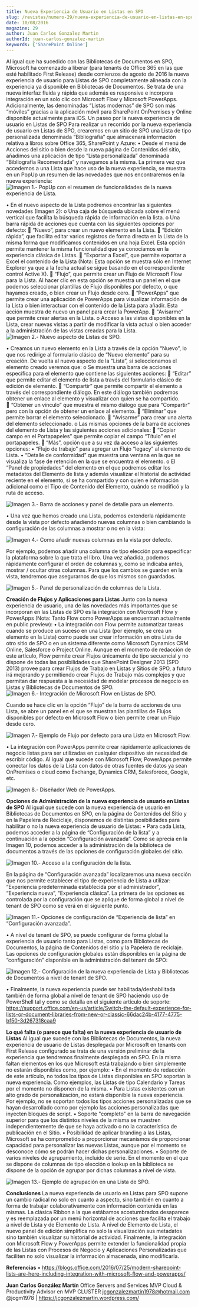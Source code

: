 ```yaml
---
title: Nueva Experiencia de Usuario en Listas en SPO
slug: /revistas/numero-29/nueva-experiencia-de-usuario-en-listas-en-spo
date: 10/08/2016
magazine: 29
author: Juan Carlos Gonzalez Martin
authorId: juan-carlos-gonzalez-martin
keywords: ['SharePoint Online']
---
```






Al igual que ha sucedido con las Bibliotecas de Documentos en SPO, Microsoft ha comenzado a liberar (para tenants de Office 365 en las que esté habilitado First Release) desde comienzos de agosto de 2016 la nueva experiencia de usuario para Listas de SPO completamente alineada con la experiencia ya disponible en Bibliotecas de Documentos. Se trata de una nueva interfaz fluida y rápida que además es responsive e incorpora integración en un solo clic con Microsoft Flow y Microsoft PowerApps. Adicionalmente, las denominadas “Listas modernas” de SPO son más “móviles” gracias a la aplicación móvil para SharePoint OnPremises y Online disponible actualmente para iOS.
Un paseo por la nueva experiencia de usuario en Listas de SPO
Para realizar un recorrido por la nueva experiencia de usuario en Listas de SPO, crearemos en un sitio de SPO una Lista de tipo personalizada denominada “Bibliografía” que almacenará información relativa a libros sobre Office 365, SharePoint y Azure:
• Desde el menú de Acciones del sitio o bien desde la nueva página de Contenidos del sitio, añadimos una aplicación de tipo “Lista personalizada” denominada “Bibliografía Recomendada” y navegamos a la misma. La primera vez que accedemos a una Lista que hace uso de la nueva experiencia, se muestra en un PopUp un resumen de las novedades que nos encontraremos en la nueva experiencia:
![Imagen 1.- PopUp con el resumen de funcionalidades de la nueva experiencia de Lista.](../../../images/numero29/nueva-experiencia-de-usuario-en-listas-en-spo/image1.png)

• En el nuevo aspecto de la Lista podremos encontrar las siguientes novedades (Imagen 2):
o Una caja de búsqueda ubicada sobre el menú vertical que facilita la búsqueda rápida de información en la lista.
o Una barra rápida de acciones que cuenta con las siguientes opciones por defecto:
 “Nuevo”, para crear un nuevo elemento en la Lista.
 “Edición rápida”, que facilita editar varios registros de forma directa en la Lista de la misma forma que modificamos contenidos en una hoja Excel. Esta opción permite mantener la misma funcionalidad que ya conocíamos en la experiencia clásica de Listas.
 “Exportar a Excel”, que permite exportar a Excel el contenido de la Lista (Nota: Esta opción se muestra sólo en Internet Explorer ya que a la fecha actual se sigue basando en el correspondiente control Active X).
 “Flujo”, que permite crear un Flujo de Microsoft Flow para la Lista. Al hacer clic en esta opción se muestra un panel en el que podemos seleccionar plantillas de Flujo disponibles por defecto, o que hayamos creado, o bien crear un Flujo desde cero.
 “PowerApps” que permite crear una aplicación de PowerApps para visualizar información de la Lista o bien interactuar con el contenido de la Lista para añadir. Esta acción muestra de nuevo un panel para crear la PowerApp.
 “Avisarme” que permite crear alertas en la Lista.
o Acceso a las vistas disponibles en la Lista, crear nuevas vistas a partir de modificar la vista actual o bien acceder a la administración de las vistas creadas para la Lista.
![Imagen 2.- Nuevo aspecto de Listas de SPO.](../../../images/numero29/nueva-experiencia-de-usuario-en-listas-en-spo/image2.png)

• Creamos un nuevo elemento en la Lista a través de la opción “Nuevo”, lo que nos redirige al formulario clásico de “Nuevo elemento” para su creación. De vuelta al nuevo aspecto de la “Lista”, si seleccionamos el elemento creado veremos que:
o Se muestra una barra de acciones específica para el elemento que contiene las siguientes acciones:
 “Editar” que permite editar el elemento de lista a través del formulario clásico de edición de elemento.
 “Compartir” que permite compartir el elemento a través del correspondiente diálogo. En este diálogo también podremos obtener un enlace al elemento y visualizar con quien se ha compartido.
 “Obtener un vínculo” que muestra el mismo diálogo que para “Compartir” pero con la opción de obtener un enlace al elemento.
 “Eliminar” que permite borrar el elemento seleccionado.
 “Avisarme” para crear una alerta del elemento seleccionado.
o Las mismas opciones de la barra de acciones del elemento de Lista y las siguientes acciones adicionales:
 “Copiar campo en el Portapapeles” que permite copiar el campo “Título” en el portapapeles.
 “Más”, opción que a su vez da acceso a las siguientes opciones:
• “Flujo de trabajo” para agregar un Flujo “legacy” al elemento de Lista.
• “Detalle de conformidad” que muestra una ventana en la que se visualiza la fase de retención en la que se encuentra el elemento.
o El “Panel de propiedades” del elemento en el que podremos editar los metadatos del Elemento de lista y además visualizar el historial de actividad reciente en el elemento, si se ha compartido y con quien e información adicional como el Tipo de Contenido del Elemento, cuándo se modificó y la ruta de acceso.

![Imagen 3.- Barra de acciones y panel de detalle para un elemento.](../../../images/numero29/nueva-experiencia-de-usuario-en-listas-en-spo/image3.png)

• Una vez que hemos creado una Lista, podemos extenderla rápidamente desde la vista por defecto añadiendo nuevas columnas o bien cambiando la configuración de las columnas a mostrar o no en la vista:

![Imagen 4.- Como añadir nuevas columnas en la vista por defecto.](../../../images/numero29/nueva-experiencia-de-usuario-en-listas-en-spo/image4.png)

Por ejemplo, podemos añadir una columna de tipo elección para especificar la plataforma sobre la que trata el libro. Una vez añadida, podemos rápidamente configurar el orden de columnas y, como se indicaba antes, mostrar / ocultar otras columnas. Para que los cambios se guarden en la vista, tendremos que asegurarnos de que los mismos son guardados.​

![Imagen 5.- Panel de personalización de columnas de la Lista.](../../../images/numero29/nueva-experiencia-de-usuario-en-listas-en-spo/image5.png)

**Creación de Flujos y Aplicaciones para Listas**
Junto con la nueva experiencia de usuario, una de las novedades más importantes que se incorporan en las Listas de SPO es la integración con Microsoft Flow y PowerApps (Nota: Tanto Flow como PowerApps se encuentran actualmente en public preview):
• La integración con Flow permite automatizar tareas cuando se produce un suceso en una Lista (por ejemplo, se crea un elemento en la Lista) como puede ser crear información en otra Lista de otro sitio de SPO o en un sistema diferente como Microsoft Dynamics CRM Online, Salesforce o Project Online. Aunque en el momento de redacción de este artículo, Flow permite crear Flujos únicamente de tipo secuencial y no dispone de todas las posibilidades que SharePoint Designer 2013 (SPD 2013) provee para crear Flujos de Trabajo en Listas y Sitios de SPO, a futuro irá mejorando y permitiendo crear Flujos de Trabajo más complejos y que permitan dar respuesta a la necesidad de modelar procesos de negocio en Listas y Bibliotecas de Documentos de SPO.
![Imagen 6.- Integración de Microsoft Flow en Listas de SPO.](../../../images/numero29/nueva-experiencia-de-usuario-en-listas-en-spo/image6.png)

Cuando se hace clic en la opción “Flujo” de la barra de acciones de una Lista, se abre un panel en el que se muestran las plantillas de Flujos disponibles por defecto en Microsoft Flow o bien permite crear un Flujo desde cero.

![Imagen 7.- Ejemplo de Flujo por defecto para una Lista en Microsoft Flow.](../../../images/numero29/nueva-experiencia-de-usuario-en-listas-en-spo/image7.png)

• La integración con PowerApps permite crear rápidamente aplicaciones de negocio listas para ser utilizadas en cualquier dispositivo sin necesidad de escribir código. Al igual que sucede con Microsoft Flow, PowerApps permite conectar los datos de la Lista con datos de otras fuentes de datos ya sean OnPremises o cloud como Exchange, Dynamics CRM, Salesforece, Google, etc.

![Imagen 8.- Diseñador Web de PowerApps.](../../../images/numero29/nueva-experiencia-de-usuario-en-listas-en-spo/image8.png)

**Opciones de Administración de la nueva experiencia de usuario en Listas de SPO**
Al igual que sucede con la nueva experiencia de usuario en Bibliotecas de Documentos en SPO, en la página de Contenidos del Sitio y en la Papelera de Reciclaje, disponemos de distintas posibilidades para habilitar o no la nueva experiencia de usuario de Listas:
• Para cada Lista, podemos acceder a la página de “Configuración de la lista” y a continuación a la opción “Configuración avanzada”. Como se aprecia en la Imagen 10, podemos acceder a la administración de la biblioteca de documentos a través de las opciones de configuración globales del sitio.

![Imagen 10.- Acceso a la configuración de la lista.](../../../images/numero29/nueva-experiencia-de-usuario-en-listas-en-spo/image9.png)

En la página de “Configuración avanzada” localizaremos una nueva sección que nos permite establecer el tipo de experiencia de Lista a utilizar: “Experiencia predeterminada establecida por el administrador”, “Experiencia nueva”, “Experiencia clásica”. La primera de las opciones es controlada por la configuración que se aplique de forma global a nivel de tenant de SPO como se verá en el siguiente punto.

![Imagen 11.- Opciones de configuración de “Experiencia de lista” en “Configuración avanzada”.](../../../images/numero29/nueva-experiencia-de-usuario-en-listas-en-spo/image10.png)

• A nivel de tenant de SPO, se puede configurar de forma global la experiencia de usuario tanto para Listas, como para Bibliotecas de Documentos, la página de Contenidos del sitio y la Papelera de reciclaje. Las opciones de configuración globales están disponibles en la página de “configuración” disponible en la administración del tenant de SPO:

![Imagen 12.- Configuración de la nueva experiencia de Lista y Bibliotecas de Documentos a nivel de tenant de SPO.](../../../images/numero29/nueva-experiencia-de-usuario-en-listas-en-spo/image11.png)



• Finalmente, la nueva experiencia puede ser habilitada/deshabilitada también de forma global a nivel de tenant de SPO haciendo uso de PowerShell tal y como se detalla en el siguiente artículo de soporte: https://support.office.com/en-us/article/Switch-the-default-experience-for-lists-or-document-libraries-from-new-or-classic-66dac24b-4177-4775-bf50-3d267318caa9

**Lo qué falta (o parece que falta) en la nueva experiencia de usuario de Listas**
Al igual que sucede con las Bibliotecas de Documentos, la nueva experiencia de usuario de Listas desplegada por Microsoft en tenants con First Release configurado se trata de una versión preliminar de la experiencia que tendremos finalmente desplegada en SPO. En la misma faltan elementos en los que Microsoft está trabajando o bien simplemente no estarán disponibles como, por ejemplo:
• En el momento de redacción de este artículo, no todos los tipos de Listas disponibles en SPO soportan la nueva experiencia. Como ejemplos, las Listas de tipo Calendario y Tareas por el momento no disponen de la misma.
• Para Listas existentes con un alto grado de personalización, no estará disponible la nueva experiencia. Por ejemplo, no se soportan todos los tipos acciones personalizadas que se hayan desarrollado como por ejemplo las acciones personalizadas que inyecten bloques de script.
• Soporte "completo" en la barra de navegación superior para que los distintos niveles de la misma se muestren independientemente de que se haya activado o no la característica de publicación en el Sitio.
• Posibilidad de aplicar branding a las Listas, Microsoft se ha comprometido a proporcionar mecanismos de proporcionar capacidad para personalizar las nuevas Listas, aunque por el momento se desconoce cómo se podrán hacer dichas personalizaciones.
• Soporte de varios niveles de agrupamiento, incluido de serie. En el momento en el que se dispone de columnas de tipo elección o lookup en la biblioteca se dispone de la opción de agrupar por dichas columnas a nivel de vista.

![Imagen 13.- Ejemplo de agrupación en una Lista de SPO.](../../../images/numero29/nueva-experiencia-de-usuario-en-listas-en-spo/image12.png)

**Conclusiones**
La nueva experiencia de usuario en Listas para SPO supone un cambio radical no solo en cuanto a aspecto, sino también en cuanto a forma de trabajar colaborativamente con información contenida en las mismas. La clásica Ribbon a la que estábamos acostumbrados desaparece y es reemplazada por un menú horizontal de acciones que facilita el trabajo a nivel de Lista y de Elemento de Lista. A nivel de Elemento de Lista, el nuevo panel de edición simplifica no solo la visualización sus metadatos sino también visualizar su historial de actividad. Finalmente, la integración con Microsoft Flow y PowerApps permite extender la funcionalidad propia de las Listas con Procesos de Negocio y Aplicaciones Personalizadas que faciliten no solo visualizar la información almacenada, sino modificarla.

**Referencias**
• https://blogs.office.com/2016/07/25/modern-sharepoint-lists-are-here-including-integration-with-microsoft-flow-and-powerapps/

**Juan Carlos González Martín**
Office Servers and Services MVP
Cloud & Productivity Advisor en MVP CLUSTER
jcgonzalezmartin1978@hotmail.com 
@jcgm1978 | https://jcgonzalezmartin.wordpress.com/​

 
 
